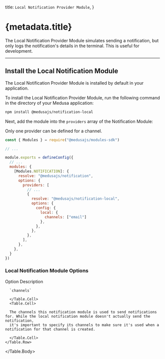 
  title: `Local Notification Provider Module`,
}

# {metadata.title}

The Local Notification Provider Module simulates sending a notification, but only logs the notification's details in the terminal. This is useful for development.

---

## Install the Local Notification Module

<Note>

The Local Notification Provider Module is installed by default in your application.

</Note>

To install the Local Notification Provider Module, run the following command in the directory of your Medusa application:

```bash npm2yarn
npm install @medusajs/notification-local
```

Next, add the module into the `providers` array of the Notification Module:

<Note>

Only one provider can be defined for a channel.

</Note>

```js title="medusa-config.js"
const { Modules } = require("@medusajs/modules-sdk")

// ...

module.exports = defineConfig({
  // ...
  modules: {
    [Modules.NOTIFICATION]: {
      resolve: "@medusajs/notification",
      options: {
        providers: [
          // ...
          {
            resolve: "@medusajs/notification-local",
            options: {
              config: {
                local: {
                  channels: ["email"]
                },
              },
            },
          },
        ],
      },
    },
  }
})
```

### Local Notification Module Options

<Table>
  <Table.Header>
    <Table.Row>
      <Table.HeaderCell>Option</Table.HeaderCell>
      <Table.HeaderCell>Description</Table.HeaderCell>
    </Table.Row>
  </Table.Header>
  <Table.Body>
    <Table.Row>
      <Table.Cell>
      
      `channels`
      
      </Table.Cell>
      <Table.Cell>
      
      The channels this notification module is used to send notifications for. While the local notification module doesn't actually send the notification,
      it's important to specify its channels to make sure it's used when a notification for that channel is created.
      
      </Table.Cell>
    </Table.Row>
  </Table.Body>
</Table>
